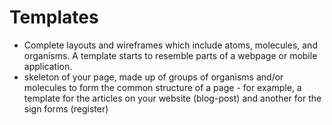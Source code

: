 
<Meta title="Structure/Templates/readme" />

# Templates
- Complete layouts and wireframes which include atoms, molecules, and organisms. A template starts to resemble parts of a webpage or mobile application.
- skeleton of your page, made up of groups of organisms and/or molecules to form the common structure of a page - for example, a template for the articles on your website (blog-post) and another for the sign forms (register)